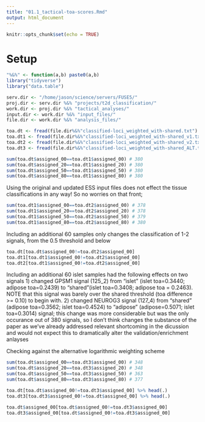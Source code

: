 ```yaml
---
title: "01.1_tactical-toa-scores.Rmd"
output: html_document
---
```


```r
knitr::opts_chunk$set(echo = TRUE)
```

# Setup

```r

"%&%" <- function(a,b) paste0(a,b)
library("tidyverse")
library("data.table")

serv.dir <- "/home/jason/science/servers/FUSE5/"
proj.dir <- serv.dir %&% "projects/t2d_classification/"
work.dir <- proj.dir %&% "tactical_analyses/"
input.dir <- work.dir %&% "input_files/"
file.dir <- work.dir %&% "analysis_files/"

```


```r

toa.dt <- fread(file.dir%&%"classified-loci_weighted_with-shared.txt")
toa.dt1 <- fread(file.dir%&%"classified-loci_weighted_with-shared_v1.txt")
toa.dt2 <- fread(file.dir%&%"classified-loci_weighted_with-shared_v2.txt")
toa.dt3 <- fread(file.dir%&%"classified-loci_weighted_with-shared_ALT.txt")
```


```r
sum(toa.dt$assigned_00==toa.dt1$assigned_00) # 380 
sum(toa.dt$assigned_20==toa.dt1$assigned_20) # 380
sum(toa.dt$assigned_50==toa.dt1$assigned_50) # 380
sum(toa.dt$assigned_80==toa.dt1$assigned_80) # 380 
```


Using the original and updated ESS input files does not effect the tissue classifications in any way! So no worries on that front; 


```r

sum(toa.dt1$assigned_00==toa.dt2$assigned_00) # 378 
sum(toa.dt1$assigned_20==toa.dt2$assigned_20) # 378
sum(toa.dt1$assigned_50==toa.dt2$assigned_50) # 379
sum(toa.dt1$assigned_80==toa.dt2$assigned_80) # 380  

```

Including an additional 60 samples only changes the classification of 1-2 signals, from the 0.5 threshold and below 


```r

toa.dt[toa.dt$assigned_00!=toa.dt2$assigned_00]
toa.dt1[toa.dt1$assigned_00!=toa.dt2$assigned_00]
toa.dt2[toa.dt1$assigned_00!=toa.dt2$assigned_00]

```

Including an additional 60 islet samples had the following effects on two signals 
1) changed GPSM1 signal (125_2) from "islet" (islet toa=0.3440; adipose toa=0.2439) to "shared"(islet toa=0.3408; adipose toa = 0.2463). NOTE that this signal was barely over the shared threshold (toa difference >= 0.10) to begin with.
2) changed NEUROG3 signal (127_4) from "shared" (adipose toa=0.3562; islet toa=0.4524) to "adipose" (adipose=0.5071; islet toa=0.3014) signal; this change was more considerable but was the only occurance out of 380 signals, so I don't think changes the substance of the paper as we've already addressed relevant shortcoming in the dicussion and would not expect this to dramatically alter the validation/enrichment anlayses 



Checking against the alternative logarithmic weighting scheme 

```r
sum(toa.dt$assigned_00==toa.dt3$assigned_00) # 348 
sum(toa.dt$assigned_20==toa.dt3$assigned_20) # 348
sum(toa.dt$assigned_50==toa.dt3$assigned_50) # 363
sum(toa.dt$assigned_80==toa.dt3$assigned_80) # 377 
```


```r
toa.dt[toa.dt$assigned_00!=toa.dt3$assigned_00] %>% head(.)
toa.dt3[toa.dt3$assigned_00!=toa.dt$assigned_00] %>% head(.)

toa.dt$assigned_00[toa.dt$assigned_00!=toa.dt3$assigned_00]
toa.dt3$assigned_00[toa.dt$assigned_00!=toa.dt3$assigned_00]

```




